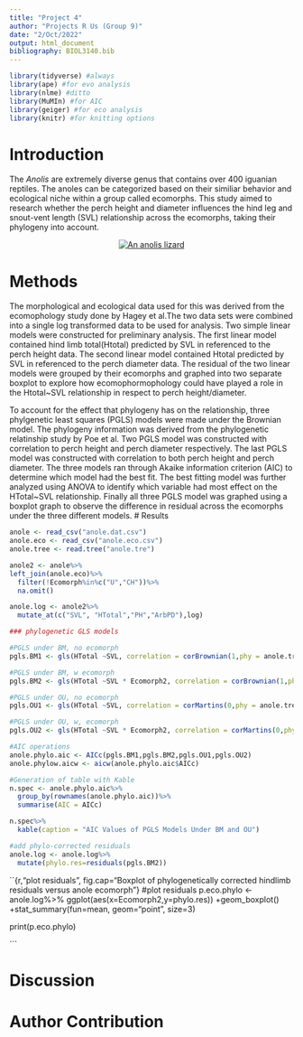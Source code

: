 ```yaml
---
title: "Project 4"
author: "Projects R Us (Group 9)"
date: "2/Oct/2022"
output: html_document
bibliography: BIOL3140.bib
---
```

```r
library(tidyverse) #always
library(ape) #for evo analysis
library(nlme) #ditto
library(MuMIn) #for AIC
library(geiger) #for eco analysis
library(knitr) #for knitting options
```
# Introduction
The *Anolis* are extremely diverse genus that contains over 400 iguanian reptiles. The anoles can be categorized based on their similiar behavior and ecological niche within a group called ecomorphs. This study aimed to research whether the perch height and diameter influences the hind leg and snout-vent length (SVL) relationship across the ecomorphs, taking their phylogeny into account.

<center>
[![An anolis lizard](https://upload.wikimedia.org/wikipedia/commons/thumb/4/4b/Green_anole.jpg/320px-Green_anole.jpg)](https://upload.wikimedia.org/wikipedia/commons/thumb/4/4b/Green_anole.jpg/320px-Green_anole.jpg)
</center>

# Methods
The morphological and ecological data used for this was derived from the ecomophology study done by Hagey et al.The two data sets were combined into a single log transformed data to be used for analysis. Two simple linear models were constructed for preliminary analysis. The first linear model contained hind limb total(Htotal) predicted by SVL in referenced to the perch height data. The second linear model contained Htotal predicted by SVL in referenced to the perch diameter data. The residual of the two linear models were grouped by their ecomorphs and graphed into two separate boxplot to explore how ecomophormophology could have played a role in the Htotal~SVL relationship in respect to perch height/diameter.

To account for the effect that phylogeny has on the relationship, three phylgenetic least squares (PGLS) models were made under the Brownian model. The phylogeny information was derived from the phylogenetic relatinship study by Poe et al. Two PGLS model was constructed with correlation to perch height and perch diameter respectively. The last PGLS model was constructed with correlation to both perch height and perch diameter. The three models ran through Akaike information criterion (AIC) to determine which model had the best fit. The best fitting model was further analyzed using ANOVA to identify which variable had most effect on the HTotal~SVL relationship. Finally all three PGLS model was graphed using a boxplot graph to observe the difference in residual across the ecomorphs under the three different models.
# Results
```r
anole <- read_csv("anole.dat.csv")
anole.eco <- read_csv("anole.eco.csv")
anole.tree <- read.tree("anole.tre")
```

```r
anole2 <- anole%>%
left_join(anole.eco)%>%
  filter(!Ecomorph%in%c("U","CH"))%>%
  na.omit()

anole.log <- anole2%>%
  mutate_at(c("SVL", "HTotal","PH","ArbPD"),log)
```

```r
### phylogenetic GLS models

#PGLS under BM, no ecomorph
pgls.BM1 <- gls(HTotal ~SVL, correlation = corBrownian(1,phy = anole.tree,form=~Species),data = anole.log, method = "ML")

#PGLS under BM, w ecomorph
pgls.BM2 <- gls(HTotal ~SVL * Ecomorph2, correlation = corBrownian(1,phy = anole.tree,form=~Species),data = anole.log, method = "ML")

#PGLS under OU, no ecomorph
pgls.OU1 <- gls(HTotal ~SVL, correlation = corMartins(0,phy = anole.tree,form=~Species),data = anole.log, method = "ML")

#PGLS under OU, w, ecomorph
pgls.OU2 <- gls(HTotal ~SVL * Ecomorph2, correlation = corMartins(0,phy = anole.tree,form=~Species),data = anole.log, method = "ML")
```

```r
#AIC operations
anole.phylo.aic <- AICc(pgls.BM1,pgls.BM2,pgls.OU1,pgls.OU2)
anole.phylow.aicw <- aicw(anole.phylo.aic$AICc)

#Generation of table with Kable
n.spec <- anole.phylo.aic%>%
  group_by(rownames(anole.phylo.aic))%>%
  summarise(AIC = AICc)

n.spec%>%
  kable(caption = "AIC Values of PGLS Models Under BM and OU")

```

```r
#add phylo-corrected residuals
anole.log <- anole.log%>%
  mutate(phylo.res=residuals(pgls.BM2))
```

``{r,"plot residuals", fig.cap="Boxplot of phylogenetically corrected hindlimb residuals versus anole ecomorph"}
#plot residuals
p.eco.phylo <- anole.log%>%
ggplot(aes(x=Ecomorph2,y=phylo.res)) +geom_boxplot() +stat_summary(fun=mean, geom="point", size=3)

print(p.eco.phylo)

```

# Discussion
# Author Contribution